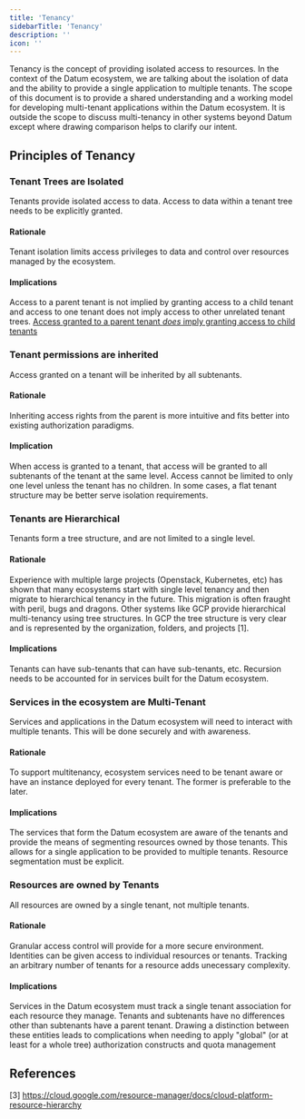 ```yaml
---
title: 'Tenancy'
sidebarTitle: 'Tenancy'
description: ''
icon: ''
---
```


Tenancy is the concept of providing isolated access to resources. In the context of the Datum ecosystem, we are talking about the isolation of data and the ability to provide a single application to multiple tenants. The scope of this document is to provide a shared understanding and a working model for developing multi-tenant applications within the Datum ecosystem. It is outside the scope to discuss multi-tenancy in other systems beyond Datum except where drawing comparison helps to clarify our intent.

## Principles of Tenancy

### Tenant Trees are Isolated

Tenants provide isolated access to data. Access to data within a tenant tree needs to be explicitly granted.

#### Rationale

Tenant isolation limits access privileges to data and control over resources managed by the ecosystem.

#### Implications

Access to a parent tenant is not implied by granting access to a child tenant and access to one tenant does not imply access to other unrelated tenant trees. [Access granted to a parent tenant *does* imply granting access to child tenants](#tenant-permissions-are-inherited)

### Tenant permissions are inherited

Access granted on a tenant will be inherited by all subtenants.

#### Rationale

Inheriting access rights from the parent is more intuitive and fits better into existing authorization paradigms.

#### Implication

When access is granted to a tenant, that access will be granted to all subtenants of the tenant at the same level. Access cannot be limited to only one level unless the tenant has no children. In some cases, a flat tenant structure may be better serve isolation requirements.

### Tenants are Hierarchical

Tenants form a tree structure, and are not limited to a single level.

#### Rationale

Experience with multiple large projects (Openstack, Kubernetes, etc) has shown that many ecosystems start with single level tenancy and then migrate to hierarchical tenancy in the future. This migration is often fraught with peril, bugs and dragons. Other systems like GCP provide hierarchical multi-tenancy using tree structures. In GCP the tree structure is very clear and is represented by the organization, folders, and projects [1].

#### Implications

Tenants can have sub-tenants that can have sub-tenants, etc. Recursion needs to be accounted for in services built for the Datum ecosystem.

### Services in the ecosystem are Multi-Tenant

Services and applications in the Datum ecosystem will need to interact with multiple tenants. This will be done securely and with awareness.

#### Rationale

To support multitenancy, ecosystem services need to be tenant aware or have an instance deployed for every tenant. The former is preferable to the later.

#### Implications

The services that form the Datum ecosystem are aware of the tenants and provide the means of segmenting resources owned by those tenants. This allows for a single application to be provided to multiple tenants. Resource segmentation must be explicit.

### Resources are owned by Tenants

All resources are owned by a single tenant, not multiple tenants.

#### Rationale

Granular access control will provide for a more secure environment. Identities can be given access to individual resources or tenants. Tracking an arbitrary number of tenants for a resource adds unecessary complexity.

#### Implications

Services in the Datum ecosystem must track a single tenant association for each resource they manage. Tenants and subtenants have no differences other than subtenants have a parent tenant. Drawing a distinction between these entities leads to complications when needing to apply "global" (or at least for a whole tree) authorization constructs and quota management

## References

[3] https://cloud.google.com/resource-manager/docs/cloud-platform-resource-hierarchy